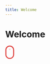 ```yaml
---
title: Welcome
---
```


<h1>Welcome</h1>
<svg data-v-3699c9a0="" version="1.1" xmlns="http://www.w3.org/2000/svg" xmlns:xlink="http://www.w3.org/1999/xlink"
       x="0px" y="0px" width="28.5px" height="43.5px" viewBox="0 0 28.5 43.5" enable-background="new 0 0 28.5 43.5"
       xml:space="preserve"><g data-v-3699c9a0=""><path data-v-3699c9a0="" fill="none" stroke="#dc312d" stroke-width="3" d="M14.415,41.848L14.415,41.848C7.587,41.848,2,36.261,2,29.433V14.415 C2,7.587,7.587,2,14.415,2h0c6.828,0,12.415,5.587,12.415,12.415v15.019C26.829,36.261,21.243,41.848,14.415,41.848z"></path><line
      data-v-3699c9a0="" id="dropdown-point" x1="14.415" y1="12.408" x2="14.415" y2="12.408" stroke="#dc312d"
      stroke-width="5" stroke-linecap="round"><animate data-v-3699c9a0="" id="animation1" attributeName="y2" dur="3s" values="12.408; 12.408; 12.408; 15.908; 19.408; 19.408; 23.408; 23.408; 23.408; 23.408; 23.408" repeatCount="indefinite" begin="0s" fill="freeze"></animate>
    <animate data-v-3699c9a0="" id="animation2" attributeName="y1" dur="3s"
             values="12.408; 12.408; 12.408; 12.408; 12.408; 12.408; 23.408; 23.408; 23.408; 23.408; 23.408"
             repeatCount="indefinite" begin="0s" fill="freeze"></animate>
    <animate data-v-3699c9a0="" id="animation3" attributeName="opacity" dur="3s"
             values="0; 1; 1; 1; 1; 1; 1; 1; 1; 0; 0;" repeatCount="indefinite" begin="0s"
             fill="freeze"></animate></line></g></svg>